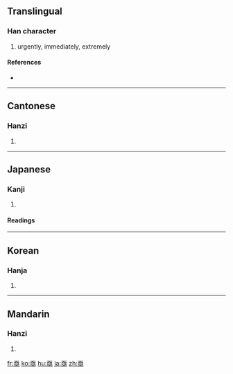 ==Translingual==

===Han character===
{{Han char|rn=7|rad=二|as=06|sn=8|four=1010<sub>4</sub>|canj=一水一 (MEM), 弓水一 (NEM)}}

# urgently, immediately, extremely

====References====
* {{Han ref|kx=0087.140|dkj=00279|dj=0184.070|hdz=10055.070|uh=4E9F|ud=20127|bh=AB45|bd=43845}}

----

==Cantonese==

===Hanzi===
{{yue-hanzi|jyut=|y=gik1, kei3}}

# {{defn|Cantonese}}

----

==Japanese==

===Kanji===
{{ja-kanji|grade=|rs=二06}}

# {{defn|Japanese}}

====Readings====
{{ja-readings|on=[[きょく]] (kyoku), [[き]] (ki)|kun=[[すみやか]] (sumiyaka)}}

----

==Korean==

===Hanja===
{{ko-hanja|hangeul=[[극]], [[기]]|rv=geuk, gi|mr=kŭk, ki}}

# {{defn|Korean}}

----

==Mandarin==

===Hanzi===
{{cmn-hanzi|pin=[[jí]] ([[ji2]]), [[qì]] ([[qi4]])|wg=chi<sup>2</sup>, ch'i<sup>4</sup>}}

# {{defn|Mandarin}}

[[fr:亟]]
[[ko:亟]]
[[hu:亟]]
[[ja:亟]]
[[zh:亟]]